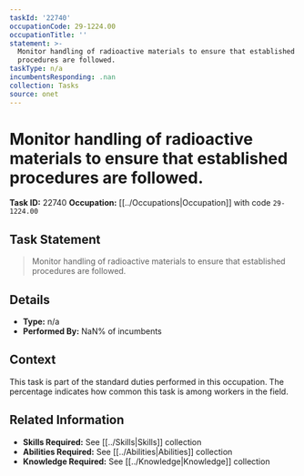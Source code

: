 ```yaml
---
taskId: '22740'
occupationCode: 29-1224.00
occupationTitle: ''
statement: >-
  Monitor handling of radioactive materials to ensure that established
  procedures are followed.
taskType: n/a
incumbentsResponding: .nan
collection: Tasks
source: onet
---
```

# Monitor handling of radioactive materials to ensure that established procedures are followed.

**Task ID:** 22740
**Occupation:** [[../Occupations|Occupation]] with code `29-1224.00`

## Task Statement

> Monitor handling of radioactive materials to ensure that established procedures are followed.

## Details

- **Type:** n/a
- **Performed By:** NaN% of incumbents

## Context

This task is part of the standard duties performed in this occupation. The percentage indicates how common this task is among workers in the field.

## Related Information

- **Skills Required:** See [[../Skills|Skills]] collection
- **Abilities Required:** See [[../Abilities|Abilities]] collection
- **Knowledge Required:** See [[../Knowledge|Knowledge]] collection
